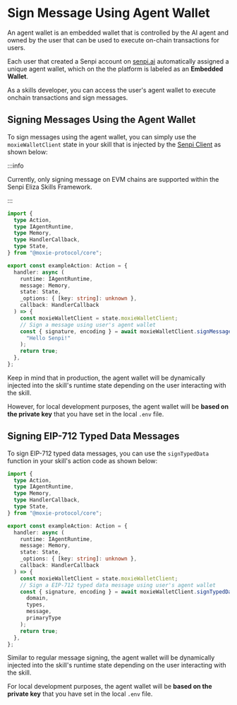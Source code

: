 
# Sign Message Using Agent Wallet

<CopyPageButton />

An agent wallet is an embedded wallet that is controlled by the AI agent and owned by the user that can be used to execute on-chain transactions for users.

Each user that created a Senpi account on [senpi.ai](https://senpi.ai) automatically assigned a unique agent wallet, which on the the platform is labeled as an **Embedded Wallet**.

As a skills developer, you can access the user's agent wallet to execute onchain transactions and sign messages.

## Signing Messages Using the Agent Wallet

To sign messages using the agent wallet, you can simply use the `moxieWalletClient` state in your skill that is injected by the [Senpi Client](../../references/senpi-client/index.mdx) as shown below:

:::info

Currently, only signing message on EVM chains are supported within the Senpi Eliza Skills Framework.

:::

```typescript {17-21}
import {
  type Action,
  type IAgentRuntime,
  type Memory,
  type HandlerCallback,
  type State,
} from "@moxie-protocol/core";

export const exampleAction: Action = {
  handler: async (
    runtime: IAgentRuntime,
    message: Memory,
    state: State,
    _options: { [key: string]: unknown },
    callback: HandlerCallback
  ) => {
    const moxieWalletClient = state.moxieWalletClient;
    // Sign a message using user's agent wallet
    const { signature, encoding } = await moxieWalletClient.signMessage(
      "Hello Senpi!"
    );
    return true;
  },
};
```

Keep in mind that in production, the agent wallet will be dynamically injected into the skill's runtime state depending on the user interacting with the skill.

However, for local development purposes, the agent wallet will be **based on the private key** that you have set in the local `.env` file.

## Signing EIP-712 Typed Data Messages

To sign EIP-712 typed data messages, you can use the `signTypedData` function in your skill's action code as shown below:

```typescript {17-24}
import {
  type Action,
  type IAgentRuntime,
  type Memory,
  type HandlerCallback,
  type State,
} from "@moxie-protocol/core";

export const exampleAction: Action = {
  handler: async (
    runtime: IAgentRuntime,
    message: Memory,
    state: State,
    _options: { [key: string]: unknown },
    callback: HandlerCallback
  ) => {
    const moxieWalletClient = state.moxieWalletClient;
    // Sign a EIP-712 typed data message using user's agent wallet
    const { signature, encoding } = await moxieWalletClient.signTypedData(
      domain,
      types,
      message,
      primaryType
    );
    return true;
  },
};
```

Similar to regular message signing, the agent wallet will be dynamically injected into the skill's runtime state depending on the user interacting with the skill.

For local development purposes, the agent wallet will be **based on the private key** that you have set in the local `.env` file.

<DeveloperSupport />

